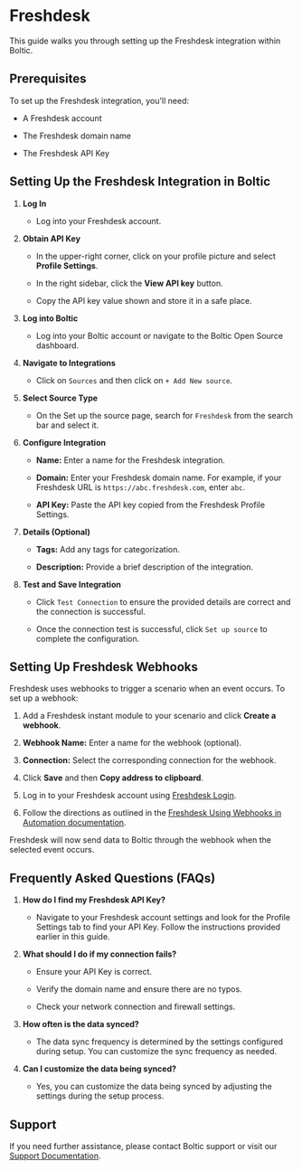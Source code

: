 

# Freshdesk



This guide walks you through setting up the Freshdesk integration within Boltic.



## Prerequisites

To set up the Freshdesk integration, you'll need:

- A Freshdesk account

- The Freshdesk domain name

- The Freshdesk API Key



## Setting Up the Freshdesk Integration in Boltic

1. **Log In**

   - Log into your Freshdesk account.



2. **Obtain API Key**

   - In the upper-right corner, click on your profile picture and select **Profile Settings**.

   - In the right sidebar, click the **View API key** button.

   - Copy the API key value shown and store it in a safe place.



3. **Log into Boltic**

   - Log into your Boltic account or navigate to the Boltic Open Source dashboard.



4. **Navigate to Integrations**

   - Click on `Sources` and then click on `+ Add New source`.



5. **Select Source Type**

   - On the Set up the source page, search for `Freshdesk` from the search bar and select it.



6. **Configure Integration**

   - **Name:** Enter a name for the Freshdesk integration.

   - **Domain:** Enter your Freshdesk domain name. For example, if your Freshdesk URL is `https://abc.freshdesk.com`, enter `abc`.

   - **API Key:** Paste the API key copied from the Freshdesk Profile Settings.



7. **Details (Optional)**

   - **Tags:** Add any tags for categorization.

   - **Description:** Provide a brief description of the integration.



8. **Test and Save Integration**

   - Click `Test Connection` to ensure the provided details are correct and the connection is successful.

   - Once the connection test is successful, click `Set up source` to complete the configuration.



## Setting Up Freshdesk Webhooks

Freshdesk uses webhooks to trigger a scenario when an event occurs. To set up a webhook:

1. Add a Freshdesk instant module to your scenario and click **Create a webhook**.

2. **Webhook Name:** Enter a name for the webhook (optional).

3. **Connection:** Select the corresponding connection for the webhook.

4. Click **Save** and then **Copy address to clipboard**.

5. Log in to your Freshdesk account using <a href="https://support.freshdesk.com/support/login" target="_blank" rel="noopener"><span>Freshdesk Login</span></a>.

6. Follow the directions as outlined in the <a href="https://support.freshdesk.com/support/home" target="_blank" rel="noopener"><span>Freshdesk Using Webhooks in Automation documentation</span></a>.

Freshdesk will now send data to Boltic through the webhook when the selected event occurs.



## Frequently Asked Questions (FAQs)

1. **How do I find my Freshdesk API Key?**

   - Navigate to your Freshdesk account settings and look for the Profile Settings tab to find your API Key. Follow the instructions provided earlier in this guide.



2. **What should I do if my connection fails?**

   - Ensure your API Key is correct.

   - Verify the domain name and ensure there are no typos.

   - Check your network connection and firewall settings.



3. **How often is the data synced?**

   - The data sync frequency is determined by the settings configured during setup. You can customize the sync frequency as needed.



4. **Can I customize the data being synced?**

   - Yes, you can customize the data being synced by adjusting the settings during the setup process.



## Support

If you need further assistance, please contact Boltic support or visit our <a href="https://docs.boltic.io" target="_blank" rel="noopener"><span>Support Documentation</span></a>.

